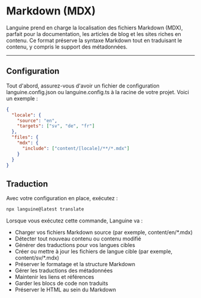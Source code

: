 # Markdown (MDX)

Languine prend en charge la localisation des fichiers Markdown (MDX), parfait pour la documentation, les articles de blog et les sites riches en contenu. Ce format préserve la syntaxe Markdown tout en traduisant le contenu, y compris le support des métadonnées.

---

## Configuration

Tout d'abord, assurez-vous d'avoir un fichier de configuration languine.config.json ou languine.config.ts à la racine de votre projet. Voici un exemple :

```json
{
  "locale": {
    "source": "en",
    "targets": ["sv", "de", "fr"]
  },
  "files": {
    "mdx": {
      "include": ["content/[locale]/**/*.mdx"]
    }
  }
}
```

## Traduction

Avec votre configuration en place, exécutez :

```bash
npx languine@latest translate
```

Lorsque vous exécutez cette commande, Languine va :

- Charger vos fichiers Markdown source (par exemple, content/en/*.mdx)
- Détecter tout nouveau contenu ou contenu modifié
- Générer des traductions pour vos langues cibles
- Créer ou mettre à jour les fichiers de langue cible (par exemple, content/sv/*.mdx)
- Préserver le formatage et la structure Markdown
- Gérer les traductions des métadonnées
- Maintenir les liens et références
- Garder les blocs de code non traduits
- Préserver le HTML au sein du Markdown
